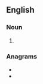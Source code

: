 ==English==

===Noun===
{{head|en|noun plural form}}

# {{plural of|abettal|lang=en}}

===Anagrams===
* {{l|en|statable}}
* {{l|en|tastable}}
